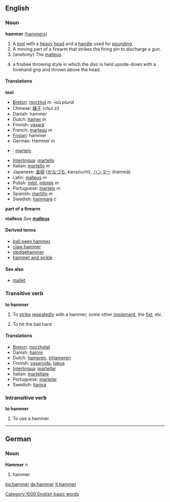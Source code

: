 ==English==
===Noun===
'''hammer''' ([[hammers]])

#A [[tool]] with a [[heavy]] [[head]] and a [[handle]] used for [[pounding]].
#A moving part of a firearm that strikes the firing pin to discharge a gun.
#(''anatomy'') The [[malleus]].
# {{Cattag|Ultimate Frisbee}} a frisbee throwing style in which the disc is held upside-down with a forehand grip and thrown above the head. 

====Translations====
'''tool'''

{{top}}<!--languages from A to I go here-->
*[[Breton]]: [[morzhol]] ''m'' -ioù ''plural''
*Chinese: [[锤子]] (chuí zi)
*Danish: hammer
*Dutch: [[hamer]] ''m''
*Finnish: [[vasara]]
*French: [[marteau]] ''m''
*[[Frisian]]: hammer
*German: Hammer ''m''
{{mid}}
*{{io}}: [[martelo]]
*[[Interlingua]]: [[martello]]
*Italian: [[martello]] ''m''
*Japanese: [[金槌]] ([[かなづち]], kanazuchi), [[ハンマー]] (hammā)
*Latin: [[malleus]] ''m''
*Polish: [[młot]], [[młotek]] ''m''
*Portuguese: [[martelo]] ''m''
*Spanish: [[martillo]] ''m''
*Swedish: [[hammare]] ''c''
{{bottom}}

'''part of a firearm'''
{{top}}<!--languages from A to I go here-->
{{mid}}<!--languages from J to Z go here-->
{{bottom}}


'''malleus'''
''See'' '''[[malleus]]'''

====Derived terms====
*[[ball peen hammer]]
*[[claw hammer]]
*[[sledgehammer]]
*[[hammer and sickle]]

====See also====
*[[mallet]]

===Transitive verb===
'''to hammer'''

#To [[strike]] [[repeatedly]] with a hammer, some other [[implement]], the [[fist]], etc.
#{{baseball}} To hit the ball hard

====Translations====
*[[Breton]]: [[morzholat]]
*Danish: [[hamre]]
*Dutch: [[hameren]], [[inhameren]]
*Finnish: [[vasaroida]], [[takoa]]
*[[Interlingua]]: [[martellar]]
*Italian: [[martellare]]
*Portuguese: [[martelar]]
*Swedish: [[hamra]]

===Intransitive verb===
'''to hammer'''

#To use a hammer.

----
==German==
===Noun===
'''Hammer''' ''n''

#hammer





[[Category:1000 English basic words]]

[[bg:hammer]]
[[de:hammer]]
[[it:hammer]]